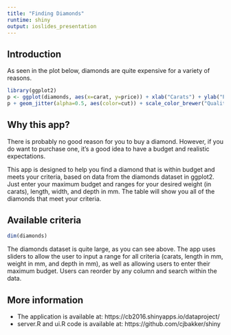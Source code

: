 ```yaml
---
title: "Finding Diamonds"
runtime: shiny
output: ioslides_presentation
---
```


## Introduction

As seen in the plot below, diamonds are quite expensive for a variety of reasons. 

```r
library(ggplot2)
p <- ggplot(diamonds, aes(x=carat, y=price)) + xlab("Carats") + ylab("Price")
p + geom_jitter(alpha=0.5, aes(color=cut)) + scale_color_brewer("Quality of Cut", palette="Set1")
```

## Why this app?

There is probably no good reason for you to buy a diamond. However, if you do want to purchase one, it's a good idea to have a budget and realistic expectations. 

This app is designed to help you find a diamond that is within budget and meets your criteria, based on data from the diamonds dataset in ggplot2. Just enter your maximum budget and ranges for your desired weight (in carats), length, width, and depth in mm. The table will show you all of the diamonds that meet your criteria.
        
## Available criteria

```r
dim(diamonds)
```

The diamonds dataset is quite large, as you can see above. The app uses sliders to allow the user to input a range for all criteria (carats, length in mm, weight in mm, and depth in mm), as well as allowing users to enter their maximum budget. Users can reorder by any column and search within the data. 

## More information

- The application is available at: https://cb2016.shinyapps.io/dataproject/ 
- server.R and ui.R code is available at: https://github.com/cjbakker/shiny

